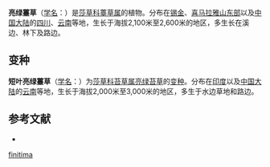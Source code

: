 {{Speciesbox
| name = 亮绿薹草
| status = 
| status_system = 
| image =
| genus = Carex
| species = finitima
| authority = Boott
* 亮绿薹草 ''C. f.'' var. ''finitima''
* [[短叶亮绿薹草|短叶亮绿薹草]] ''C. f.'' var. ''attenuata''
* [[短叶亮绿薹草|短叶亮绿薹草]] ''C. f.'' var. ''attenuata''
}}

'''亮绿薹草'''（[[学名|学名]]：{{lang|la|''Carex finitima''}}）是[[莎草科|莎草科]][[薹草属|薹草属]]的植物。分布在[[锡金|锡金]]、[[喜马拉雅山东部|喜马拉雅山东部]]以及[[中国大陆|中国大陆]]的[[四川|四川]]、[[云南|云南]]等地，生长于海拔2,100米至2,600米的地区，多生长在溪边、林下及路边。

== 变种 ==
'''短叶亮绿薹草'''（[[学名|学名]]：{{lang|la|''Carex finitima'' var. ''attenuata''}}）为[[莎草科|莎草科]][[苔草属|苔草属]][[亮绿苔草|亮绿苔草]]的[[变种|变种]]。分布在[[印度|印度]]以及[[中国大陆|中国大陆]]的[[云南|云南]]等地，生长于海拔2,000米至3,000米的地区，多生于水边草地和路边。

== 参考文献 ==
<div class="references-small">
* {{cite web| url =http://www.bioinfo.cn/db05/KmzwSpecies.php?action=view&id=6670| title =亮绿薹草（原变种）| work =《中国高等植物数据库全库》| publisher =中国科学院微生物研究所| author =昆明植物研究所| accessdate =2009-02-24| deadurl =yes| archiveurl =https://web.archive.org/web/20160305060203/http://www.bioinfo.cn/db05/KmzwSpecies.php?action=view&id=6670| archivedate =2016-03-05}}
</div>
{{Taxonbar|from=Q10883369}}

{{DEFAULTSORT:Carex finitima}}
[[Category:薹草属|finitima]]


{{Carex-stub}}